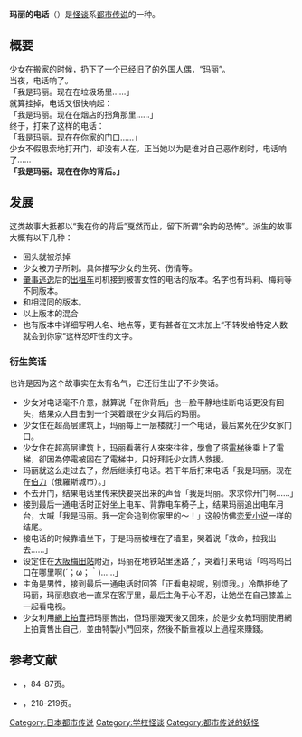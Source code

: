 {{no footnotes|time=2018-03-07T02:11:28+00:00}}
'''玛丽的电话'''（{{jpn|j=メリーさんの電話|kn=メリーさんのでんわ|rm=Merīsan no denwa|f=y}}）是[[怪談_(日本)|怪谈]]系[[都市传说|都市传说]]的一种。

== 概要 ==
少女在搬家的时候，扔下了一个已经旧了的外国人偶，“玛丽”。<br />
当夜，电话响了。<br />
「我是玛丽。现在在垃圾场里……」<br />
就算挂掉，电话又很快响起：<br />
「我是玛丽。现在在烟店的拐角那里……」<br />
终于，打来了这样的电话：<br />
「我是玛丽。现在在你家的门口……」<br />
少女不假思索地打开门，却没有人在。正当她以为是谁对自己恶作剧时，电话响了……<br />
'''「我是玛丽。现在在你的背后。」'''<br />

== 发展 ==
这类故事大抵都以“我在你的背后”戛然而止，留下所谓“余韵的恐怖”。派生的故事大概有以下几种：
* 回头就被杀掉
* 少女被刀子所刺。具体描写少女的生死、伤情等。
* [[肇事逃逸|肇事逃逸]]后的[[出租车|出租车]]司机接到被害女性的电话的版本。名字也有玛莉、梅莉等不同版本。
* 和{{ja-link|莉卡人偶传说|リカちゃん#リカちゃん電話}}相混同的版本。
* 以上版本的混合
* 也有版本中详细写明人名、地点等，更有甚者在文末加上“不转发给特定人数就会到你家”这样恐吓性的文字。

===  衍生笑话 ===
也许是因为这个故事实在太有名气，它还衍生出了不少笑话。
* 少女对电话毫不介意，就算说「在你背后」也一脸平静地挂断电话更没有回头，结果众人目击到一个哭着跟在少女背后的玛丽。
* 少女住在超高层建筑上，玛丽每上一层楼就打一个电话，最后累死在少女家门口。
* 少女住在超高层建筑上，玛丽看著行人來來往往，學會了搭[[電梯|電梯]]後乘上了電梯，卻因為停電被困在了電梯中，只好拜託少女請人救援。
* 玛丽就这么走过去了，然后继续打电话。若干年后打来电话「我是玛丽。现在在[[伯力|伯力]]（俄羅斯城市）。」
* 不去开门，结果电话里传来快要哭出来的声音「我是玛丽。求求你开门啊……」
* 接到最后一通电话时正好坐上电车、背靠电车椅子上，结果玛丽追出电车月台，大喊「我是玛丽。我一定会追到你家里的～！」这般仿佛[[恋爱小说|恋爱小说]]一样的结尾。
* 接电话的时候靠墙坐下，于是玛丽被埋在了墙里，哭着说「救命，拉我出去……」
* 设定住在[[大阪市|大阪]][[梅田站|梅田站]]附近，玛丽在地铁站里迷路了，哭着打来电话「呜呜呜出口在哪里啊(´；ω；｀)……」
* 主角是男性，接到最后一通电话时回答「正看电视呢，别烦我。」冷酷拒绝了玛丽，玛丽悲哀地一直呆在客厅里，最后主角于心不忍，让她坐在自己膝盖上一起看电视。
* 少女利用[[網上拍賣|網上拍賣]]把玛丽售出，但玛丽幾天後又回來，於是少女教玛丽使用網上拍賣售出自己，並由特製小門回來，然後不斷重複以上過程來賺錢。

== 参考文献 ==
* {{Cite book|author=松山ひろし|title=《3本足のリカちゃん人形―真夜中の都市伝説》|publisher=イースト・プレス|year=2003年}}，84-87页。
* {{Cite book|author=木原浩勝・岡島正晃・市ヶ谷ハジメ|title=《都市の穴》|publisher=双葉社〈双葉文庫〉|year=2003年}}，218-219页。



<!--- 分类 --->
[[Category:日本都市传说|Category:日本都市传说]]
[[Category:学校怪谈|Category:学校怪谈]]
[[Category:都市传说的妖怪|Category:都市传说的妖怪]]